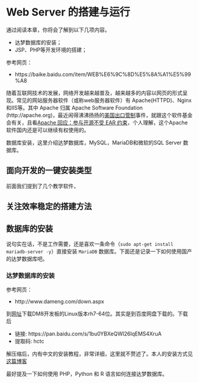 # Web Server 的搭建与运行

通过阅读本章，你将会了解到以下几项内容。

- 达梦数据库的安装；
- JSP、PHP等开发环境的搭建；

参考网页：

- https://baike.baidu.com/item/WEB%E6%9C%8D%E5%8A%A1%E5%99%A8

随着互联网技术的发展，网络开发越来越普及，越来越多的内容以网页的形式呈现。常见的网站服务器软件（或称web服务器软件）有 Apache(HTTPD)、Nginx和IIS等。其中 Apache 归属 Apache Software Foundation (http://apache.org)，最近闹得沸沸扬扬的[美国出口管制](https://www.oschina.net/news/106863/what-about-ear-and-asf)事件，就跟这个软件基金会有关，且看[Apache 回应：参与开源不受 EAR 约束](https://blogs.apache.org/foundation/entry/statement-by-the-apache-software)，个人理解，这个Apache软件国内还是可以继续有权使用的。


数据库安装，这里介绍达梦数据库，MySQL，MariaDB和微软的SQL Server 数据库。

## 面向开发的一键安装类型

前面我们提到了几个教学软件，

## 关注效率稳定的搭建方法

## 数据库的安装

说句实在话，不是工作需要，还是喜欢一条命令（`sudo apt-get install mariadb-server -y`）直接安装 `MariaDB` 数据库。下面还是记录一下如何使用国产的达梦数据库吧。

### 达梦数据库的安装

参考网页：

- http://www.dameng.com/down.aspx

到[网址](http://www.dameng.com/down.aspx)下载DM8开发板的Linux版本rh7-64位。其实是到百度网盘下载的。下载后

- 链接: https://pan.baidu.com/s/1bu0YBXeQWI26lqEMS4XruA
- 提取码: hctc

解压缩后，内有中文的安装教程，非常详细，这里就不赘述了。本人的安装方式见[这篇博客](https://my.oschina.net/bubifengyun/blog/3161820)



最好提及一下如何使用 PHP，Python 和 R 语言如何连接达梦数据库。